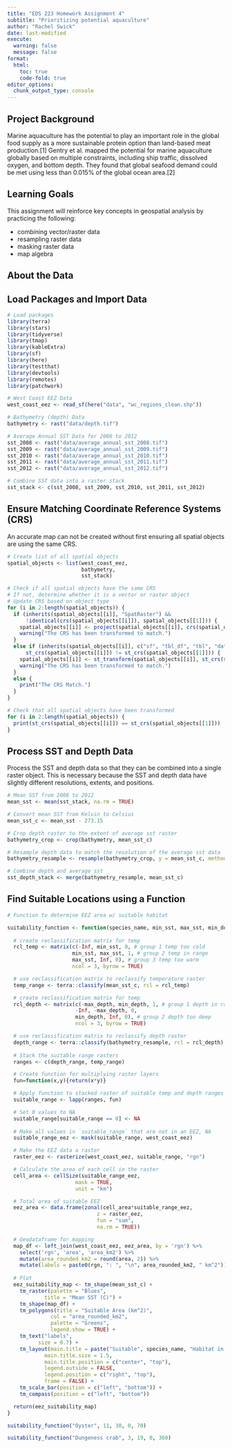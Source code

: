 ```yaml
---
title: "EDS 223 Homework Assignment 4"
subtitle: "Prioritizing potential aquaculture"
author: "Rachel Swick"
date: last-modified
execute:
  warning: false
  message: false
format:
  html:
    toc: true
    code-fold: true
editor_options: 
  chunk_output_type: console
---
```


## Project Background

Marine aquaculture has the potential to play an important role in the global food supply as a more sustainable protein option than land-based meat production.[1] Gentry et al. mapped the potential for marine aquaculture globally based on multiple constraints, including ship traffic, dissolved oxygen, and bottom depth. They found that global seafood demand could be met using less than 0.015% of the global ocean area.[2]

## Learning Goals

This assignment will reinforce key concepts in geospatial analysis by practicing the following:

- combining vector/raster data
- resampling raster data
- masking raster data
- map algebra

## About the Data

## Load Packages and Import Data
```r
# Load packages
library(terra)
library(stars)
library(tidyverse)
library(tmap)
library(kableExtra) 
library(sf)
library(here)
library(testthat)
library(devtools)
library(remotes)
library(patchwork)
```

```r
# West Coast EEZ Data
west_coast_eez <- read_sf(here("data", "wc_regions_clean.shp"))

# Bathymetry (depth) Data
bathymetry <- rast("data/depth.tif")

# Average Annual SST Data for 2008 to 2012
sst_2008 <- rast("data/average_annual_sst_2008.tif")
sst_2009 <- rast("data/average_annual_sst_2009.tif")
sst_2010 <- rast("data/average_annual_sst_2010.tif")
sst_2011 <- rast("data/average_annual_sst_2011.tif")
sst_2012 <- rast("data/average_annual_sst_2012.tif")
```

```r
# Combine SST data into a raster stack
sst_stack <- c(sst_2008, sst_2009, sst_2010, sst_2011, sst_2012)
```

## Ensure Matching Coordinate Reference Systems (CRS)

An accurate map can not be created without first ensuring all spatial objects are using the same CRS.

```r
# Create list of all spatial objects
spatial_objects <- list(west_coast_eez,
                        bathymetry,
                        sst_stack)

# Check if all spatial objects have the same CRS
# If not, determine whether it is a vector or raster object
# Update CRS based on object type
for (i in 2:length(spatial_objects)) {
  if (inherits(spatial_objects[[i]], "SpatRaster") && 
      !identical(crs(spatial_objects[[i]]), spatial_objects[[1]])) {
    spatial_objects[[i]] <- project(spatial_objects[[i]], crs(spatial_objects[[1]]))
    warning("The CRS has been transformed to match.")
  }
  else if (inherits(spatial_objects[[i]], c("sf", "tbl_df", "tbl", "data.frame")) &&
      st_crs(spatial_objects[[i]]) != st_crs(spatial_objects[[1]])) {
    spatial_objects[[i]] <- st_transform(spatial_objects[[i]], st_crs(spatial_objects[[1]]))
    warning("The CRS has been transformed to match.")
  }
  else {
    print("The CRS Match.")
  }
}

# Check that all spatial objects have been transformed
for (i in 2:length(spatial_objects)) {
  print(st_crs(spatial_objects[[i]]) == st_crs(spatial_objects[[1]]))
}
```

## Process SST and Depth Data

Process the SST and depth data so that they can be combined into a single raster object. This is necessary because the SST and depth data have slightly different resolutions, extents, and positions.

```r
# Mean SST from 2008 to 2012
mean_sst <- mean(sst_stack, na.rm = TRUE)

# Convert mean SST from Kelvin to Celsius
mean_sst_c <- mean_sst - 273.15

# Crop depth raster to the extent of average sst raster
bathymetry_crop <- crop(bathymetry, mean_sst_c) 

# Resample depth data to match the resolution of the average sst data
bathymetry_resample <- resample(bathymetry_crop, y = mean_sst_c, method = "near")

# Combine depth and average sst
sst_depth_stack <- merge(bathymetry_resample, mean_sst_c)
```

## Find Suitable Locations using a Function

```r
# Function to determine EEZ area w/ suitable habitat

suitability_function <- function(species_name, min_sst, max_sst, min_depth, max_depth) {
  
  # create reclassification matrix for temp
  rcl_temp <- matrix(c(-Inf, min_sst, 0, # group 1 temp too cold
                     min_sst, max_sst, 1, # group 2 temp in range
                     max_sst, Inf, 0), # group 3 temp too warm
                     ncol = 3, byrow = TRUE)

  # use reclassification matrix to reclassify temperature raster
  temp_range <- terra::classify(mean_sst_c, rcl = rcl_temp)

  # create reclassification matrix for temp
  rcl_depth <- matrix(c(-max_depth, min_depth, 1, # group 1 depth in range
                      -Inf, -max_depth, 0,
                      min_depth, Inf, 0), # group 2 depth too deep
                      ncol = 3, byrow = TRUE)

  # use reclassification matrix to reclassify depth raster
  depth_range <- terra::classify(bathymetry_resample, rcl = rcl_depth)
  
  # Stack the suitable range rasters
  ranges <- c(depth_range, temp_range)

  # Create function for multiplying raster layers
  fun=function(x,y){return(x*y)}

  # Apply function to stacked raster of suitable temp and depth ranges
  suitable_range <- lapp(ranges, fun)

  # Set 0 values to NA
  suitable_range[suitable_range == 0] <- NA
  
  # Make all values in `suitable_range` that are not in an EEZ, NA
  suitable_range_eez <- mask(suitable_range, west_coast_eez)

  # Make the EEZ data a raster
  raster_eez <- rasterize(west_coast_eez, suitable_range, "rgn")

  # Calculate the area of each cell in the raster
  cell_area <- cellSize(suitable_range_eez, 
                      mask = TRUE, 
                      unit = "km")

  # Total area of suitable EEZ
  eez_area <- data.frame(zonal(cell_area*suitable_range_eez,
                             z = raster_eez,
                             fun = "sum",
                             na.rm = TRUE))

  # Geodataframe for mapping
  map_df <- left_join(west_coast_eez, eez_area, by = 'rgn') %>%
    select('rgn', 'area', 'area_km2') %>%
    mutate(area_rounded_km2 = round(area, 2)) %>% 
    mutate(labels = paste0(rgn, ": ", "\n", area_rounded_km2, " km^2"))
  
  # Plot
  eez_suitability_map <- tm_shape(mean_sst_c) +
    tm_raster(palette = "Blues",
            title = "Mean SST (C)") +
    tm_shape(map_df) +
    tm_polygons(title = "Suitable Area (km^2)",
              col = "area_rounded_km2",
              palette = "Greens",
              legend.show = TRUE) +
    tm_text("labels", 
          size = 0.7) +
    tm_layout(main.title = paste("Suitable", species_name, "Habitat in EEZs"),  
            main.title.size = 1.5,  
            main.title.position = c("center", "top"),
            legend.outside = FALSE,  
            legend.position = c("right", "top"),
            frame = FALSE) +
    tm_scale_bar(position = c("left", "bottom")) +
    tm_compass(position = c("left", "bottom"))  

  return(eez_suitability_map)
}


```

```r
suitability_function("Oyster", 11, 30, 0, 70)

suitability_function("Dungeness crab", 3, 19, 0, 360)
```


















































